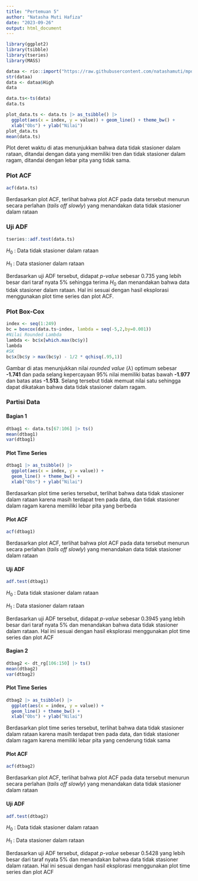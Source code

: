 ```yaml
---
title: "Pertemuan 5"
author: "Natasha Muti Hafiza"
date: "2023-09-26"
output: html_document
---
```


```r
library(ggplot2)
library(tsibble)
library(tseries)
library(MASS)
```

```r
dataa <- rio::import("https://raw.githubusercontent.com/natashamuti/mpdw-ako/main/pertemuan%201/data.csv")
str(dataa)
data <- dataa$High
data
```

```r
data.ts<-ts(data)
data.ts

plot_data.ts <- data.ts |> as_tsibble() |> 
  ggplot(aes(x = index, y = value)) + geom_line() + theme_bw() +
  xlab("Obs") + ylab("Nilai")
plot_data.ts
mean(data.ts)
```
Plot deret waktu di atas menunjukkan bahwa data tidak stasioner dalam rataan, ditandai dengan data yang memiliki tren dan tidak stasioner dalam ragam, ditandai dengan lebar pita yang tidak sama.


### Plot ACF

```r
acf(data.ts)
```
Berdasarkan plot ACF, terlihat bahwa plot ACF pada data tersebut menurun secara perlahan (*tails off slowly*) yang menandakan data tidak stasioner dalam rataan

### Uji ADF

```r
tseries::adf.test(data.ts)
```

$H_0$ : Data tidak stasioner dalam rataan

$H_1$ : Data stasioner dalam rataan

Berdasarkan uji ADF tersebut, didapat *p-value* sebesar 0.735 yang lebih besar dari taraf nyata 5% sehingga terima $H_0$ dan menandakan bahwa data tidak stasioner dalam rataan. Hal ini sesuai dengan hasil eksplorasi menggunakan plot time series dan plot ACF.


### Plot Box-Cox

```r
index <- seq(1:249)
bc = boxcox(data.ts~index, lambda = seq(-5,2,by=0.001))
#Nilai Rounded Lambda
lambda <- bc$x[which.max(bc$y)]
lambda
#SK
bc$x[bc$y > max(bc$y) - 1/2 * qchisq(.95,1)]
```

Gambar di atas menunjukkan nilai *rounded value* ($\lambda$) optimum sebesar **-1.741** dan pada selang kepercayaan 95% nilai memiliki batas bawah **-1.977** dan batas atas **-1.513**. Selang tersebut tidak memuat nilai satu sehingga dapat dikatakan bahwa data tidak stasioner dalam ragam.


### Partisi Data

#### Bagian 1 

```r
dtbag1 <- data.ts[67:106] |> ts()
mean(dtbag1)
var(dtbag1)
```

#### Plot Time Series

```r
dtbag1 |> as_tsibble() |> 
  ggplot(aes(x = index, y = value)) +
  geom_line() + theme_bw() +
  xlab("Obs") + ylab("Nilai")
```
Berdasarkan plot time series tersebut, terlihat bahwa data tidak stasioner dalam rataan karena masih terdapat tren pada data, dan tidak stasioner dalam ragam karena memiliki lebar pita yang berbeda

#### Plot ACF
```r
acf(dtbag1)
```
Berdasarkan plot ACF, terlihat bahwa plot ACF pada data tersebut menurun secara perlahan (*tails off slowly*) yang menandakan data tidak stasioner dalam rataan

#### Uji ADF

```r
adf.test(dtbag1)
```

$H_0$ : Data tidak stasioner dalam rataan

$H_1$ : Data stasioner dalam rataan

Berdasarkan uji ADF tersebut, didapat *p-value* sebesar 0.3945 yang lebih besar dari taraf nyata 5% dan menandakan bahwa data tidak stasioner dalam rataan. Hal ini sesuai dengan hasil eksplorasi menggunakan plot time series dan plot ACF


#### Bagian 2

```r
dtbag2 <- dt_rg[106:150] |> ts()
mean(dtbag2)
var(dtbag2)
```

#### Plot Time Series

```r
dtbag2 |> as_tsibble() |> 
  ggplot(aes(x = index, y = value)) +
  geom_line() + theme_bw() +
  xlab("Obs") + ylab("Nilai")
```
Berdasarkan plot time series tersebut, terlihat bahwa data tidak stasioner dalam rataan karena masih terdapat tren pada data, dan tidak stasioner dalam ragam karena memiliki lebar pita yang cenderung tidak sama


#### Plot ACF

```r
acf(dtbag2)
```
Berdasarkan plot ACF, terlihat bahwa plot ACF pada data tersebut menurun secara perlahan (*tails off slowly*) yang menandakan data tidak stasioner dalam rataan

#### Uji ADF

```r
adf.test(dtbag2)
```
$H_0$ : Data tidak stasioner dalam rataan

$H_1$ : Data stasioner dalam rataan

Berdasarkan uji ADF tersebut, didapat *p-value* sebesar 0.5428 yang lebih besar dari taraf nyata 5% dan menandakan bahwa data tidak stasioner dalam rataan. Hal ini sesuai dengan hasil eksplorasi menggunakan plot time series dan plot ACF
